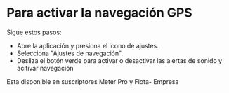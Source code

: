 # Para activar la navegación GPS
 Sigue estos pasos:

* Abre la aplicación y presiona el icono de ajustes.
* Selecciona "Ajustes de navegación".
*  Desliza  el botón verde para activar o desactivar las alertas de sonido y acitivar navegación

Esta disponible en suscriptores Meter Pro y Flota- Empresa
